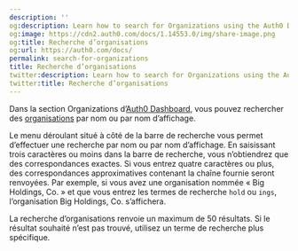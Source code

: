 ```yaml
---
description: ''
og:description: Learn how to search for Organizations using the Auth0 Dashboard.
og:image: https://cdn2.auth0.com/docs/1.14553.0/img/share-image.png
og:title: Recherche d’organisations
og:url: https://auth0.com/docs/
permalink: search-for-organizations
title: Recherche d’organisations
twitter:description: Learn how to search for Organizations using the Auth0 Dashboard.
twitter:title: Recherche d’organisations
---
```


Dans la section Organizations d’[Auth0 Dashboard](https://manage.auth0.com/#/organizations), vous pouvez rechercher des [organisations](/organizations/organizations-overview) par nom ou par nom d’affichage.

Le menu déroulant situé à côté de la barre de recherche vous permet d’effectuer une recherche par nom ou par nom d’affichage. En saisissant trois caractères ou moins dans la barre de recherche, vous n’obtiendrez que des correspondances exactes. Si vous entrez quatre caractères ou plus, des correspondances approximatives contenant la chaîne fournie seront renvoyées. Par exemple, si vous avez une organisation nommée « Big Holdings, Co. » et que vous entrez les termes de recherche `hold` ou `ings`, l’organisation Big Holdings, Co. s’affichera.

La recherche d’organisations renvoie un maximum de 50 résultats. Si le résultat souhaité n’est pas trouvé, utilisez un terme de recherche plus spécifique.